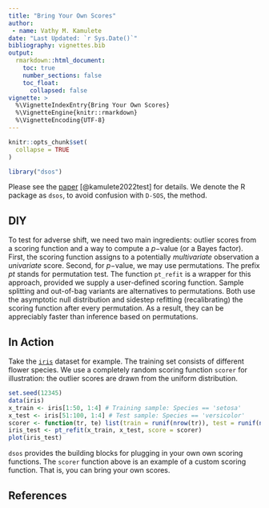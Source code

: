 ---
title: "Bring Your Own Scores"
author:
 - name: Vathy M. Kamulete
date: "Last Updated: `r Sys.Date()`"
bibliography: vignettes.bib
output:
  rmarkdown::html_document:
    toc: true
    number_sections: false
    toc_float:
      collapsed: false
vignette: >
  %\VignetteIndexEntry{Bring Your Own Scores}
  %\VignetteEngine{knitr::rmarkdown}
  %\VignetteEncoding{UTF-8}
---

```{r setup, include = FALSE}
knitr::opts_chunk$set(
  collapse = TRUE
)

library("dsos")
```

Please see the [paper](https://openreview.net/forum?id=S5UG2BLi9xc)
[@kamulete2022test] for details.
We denote the R package as `dsos`, to avoid confusion with `D-SOS`, the method.

## DIY

To test for adverse shift, we need two main ingredients: outlier scores from
a scoring function and a way to compute a $p-$value (or a Bayes factor). First,
the scoring function assigns to a potentially *multivariate* observation a
*univariate* score. Second, for $p-$value, we may use permutations. The prefix 
_pt_ stands for permutation test. The function `pt_refit` is a wrapper for this
approach, provided we supply a user-defined scoring function. Sample splitting
and out-of-bag variants are alternatives to permutations. Both use the
asymptotic null distribution and sidestep refitting (recalibrating) the scoring
function after every permutation. As a result, they can be appreciably faster
than inference based on permutations.

## In Action

Take the [`iris`](https://en.wikipedia.org/wiki/Iris_flower_data_set) dataset
for example. The training set consists of different flower species. We use
a completely random scoring function `scorer` for illustration: the outlier
scores are drawn from the uniform distribution.

```{r iris-od}
set.seed(12345)
data(iris)
x_train <- iris[1:50, 1:4] # Training sample: Species == 'setosa'
x_test <- iris[51:100, 1:4] # Test sample: Species == 'versicolor'
scorer <- function(tr, te) list(train = runif(nrow(tr)), test = runif(nrow(te)))
iris_test <- pt_refit(x_train, x_test, score = scorer)
plot(iris_test)
```

`dsos` provides the building blocks for plugging in your own own scoring
functions. The `scorer` function above is an example of a custom
scoring function. That is, you can bring your own scores.

## References
